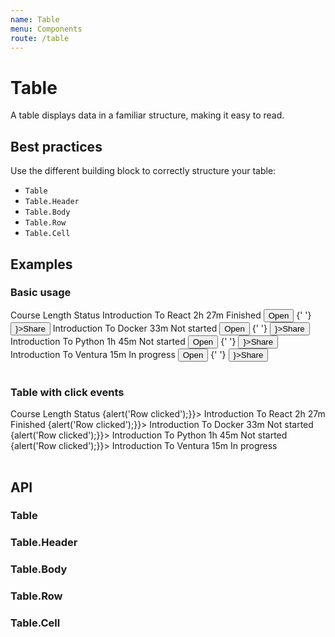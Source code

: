 ```yaml
---
name: Table
menu: Components
route: /table
---
```



# Table

A table displays data in a familiar structure, making it easy to read.

## Best practices

Use the different building block to correctly structure your table:

- `Table`
- `Table.Header`
- `Table.Body`
- `Table.Row`
- `Table.Cell`

## Examples

### Basic usage

<Playground>
    <Table>
      <Table.Header>
        <Table.Cell>
          Course
        </Table.Cell>
        <Table.Cell>
          Length
        </Table.Cell>
        <Table.Cell colSpan={2}>
          Status
        </Table.Cell>
      </Table.Header>
      <Table.Body>
        <Table.Row>
          <Table.Cell>
           Introduction To React
          </Table.Cell>
          <Table.Cell>
            2h 27m
          </Table.Cell>
           <Table.Cell>
            <CheckCircle /> Finished
          </Table.Cell>
           <Table.Cell align="right">
            <Button type="primary" size="small">Open</Button>
            {' '}
            <Button type="primary" size="small" prefixIcon={<Share2 />}>Share</Button>
          </Table.Cell>
        </Table.Row>
        <Table.Row>
          <Table.Cell>
           Introduction To Docker
          </Table.Cell>
          <Table.Cell>
            33m
          </Table.Cell>
           <Table.Cell>
           <Circle /> Not started
          </Table.Cell>
          <Table.Cell align="right">
            <Button type="secondary" size="small">Open</Button>
            {' '}
            <Button type="secondary" size="small" prefixIcon={<Share2 />}>Share</Button>
          </Table.Cell>
        </Table.Row>
        <Table.Row>
          <Table.Cell>
           Introduction To Python
          </Table.Cell>
          <Table.Cell>
            1h 45m
          </Table.Cell>
           <Table.Cell>
            <Circle /> Not started
          </Table.Cell>
          <Table.Cell align="right">
            <Button type="primary" size="small">Open</Button>
            {' '}
            <Button type="primary" size="small" prefixIcon={<Share2 />}>Share</Button>
          </Table.Cell>
        </Table.Row>
        <Table.Row>
          <Table.Cell>
           Introduction To Ventura
          </Table.Cell>
          <Table.Cell>
           15m
          </Table.Cell>
           <Table.Cell>
            <PauseCircle /> In progress
          </Table.Cell>
          <Table.Cell align="right">
            <Button type="secondary" size="small">Open</Button>
            {' '}
            <Button type="secondary" size="small" prefixIcon={<Share2 />}>Share</Button>
          </Table.Cell>
        </Table.Row>
      </Table.Body>
    </Table>
</Playground>

### Table with click events

<Playground>
    <Table>
      <Table.Header>
        <Table.Cell>
          Course
        </Table.Cell>
        <Table.Cell>
          Length
        </Table.Cell>
        <Table.Cell>
          Status
        </Table.Cell>
      </Table.Header>
      <Table.Body>
        <Table.Row onClick={() => {alert('Row clicked');}}>
          <Table.Cell>
           Introduction To React
          </Table.Cell>
          <Table.Cell>
            2h 27m
          </Table.Cell>
           <Table.Cell>
            <CheckCircle /> Finished
          </Table.Cell>
        </Table.Row>
        <Table.Row onClick={() => {alert('Row clicked');}}>
          <Table.Cell>
           Introduction To Docker
          </Table.Cell>
          <Table.Cell>
            33m
          </Table.Cell>
           <Table.Cell>
           <Circle /> Not started
          </Table.Cell>
        </Table.Row>
        <Table.Row onClick={() => {alert('Row clicked');}}>
          <Table.Cell>
           Introduction To Python
          </Table.Cell>
          <Table.Cell>
            1h 45m
          </Table.Cell>
           <Table.Cell>
            <Circle /> Not started
          </Table.Cell>
        </Table.Row>
        <Table.Row onClick={() => {alert('Row clicked');}}>
          <Table.Cell>
           Introduction To Ventura
          </Table.Cell>
          <Table.Cell>
           15m
          </Table.Cell>
           <Table.Cell>
            <PauseCircle /> In progress
          </Table.Cell>
        </Table.Row>
      </Table.Body>
    </Table>
</Playground>

## API

### Table

<Props of={Table} />

### Table.Header

<Props of={Table.Header} />

### Table.Body

<Props of={Table.Body} />

### Table.Row

<Props of={Table.Row} />

### Table.Cell

<Props of={Table.Cell} />
